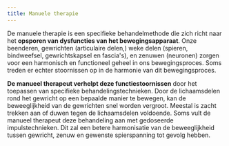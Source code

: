 ```yaml
---
title: Manuele therapie
---
```


De manuele therapie is een specifieke behandelmethode die zich richt naar het **opsporen van dysfuncties van het bewegingsapparaat**. Onze beenderen, gewrichten (articulaire delen,) weke delen (spieren, bindweefsel, gewrichtskapsel en fascia's), en zenuwen (neuronen) zorgen voor een harmonisch en functioneel geheel in ons bewegingsproces. Soms treden er echter stoornissen op in de harmonie van dit bewegingsproces.

**De manueel therapeut verhelpt deze functiestoornissen** door het toepassen van specifieke behandelingstechnieken. Door de lichaamsdelen rond het gewricht op een bepaalde manier te bewegen, kan de beweeglijkheid van de gewrichten snel worden vergroot. Meestal is zacht trekken aan of duwen tegen de lichaamsdelen voldoende. Soms vult de manueel therapeut deze behandeling aan met gedoseerde impulstechnieken. Dit zal een betere harmonisatie van de beweeglijkheid tussen gewricht, zenuw en gewenste spierspanning tot gevolg hebben.
